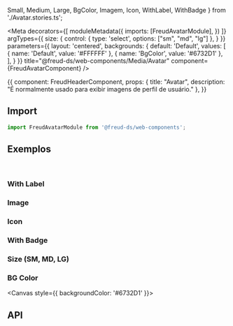  Small,
  Medium,
  Large,
  BgColor,
  Imagem,
  Icon,
  WithLabel,
  WithBadge
} from './Avatar.stories.ts';

<Meta
  decorators={[
    moduleMetadata({
      imports: [FreudAvatarModule],
    })
  ]}
  argTypes={{
    size: {
      control: {
        type: 'select',
        options: ["sm", "md", "lg"]
      },
    }
  }}
  parameters={{
    layout: 'centered',
    backgrounds: {
      default: 'Default',
      values: [
        { name: 'Default', value: '#FFFFFF' },
        { name: 'BgColor', value: '#6732D1' },
      ],
    }
  }}
  title="@freud-ds/web-components/Media/Avatar"
  component={FreudAvatarComponent}
/>

<Story name="Storyname-hidden">
  {{
    component: FreudHeaderComponent,
    props: {
      title: "Avatar",
      description: "É normalmente usado para exibir imagens de perfil de usuário."
    },
  }}
</Story>

## <a id="importing"></a>Import

```ts
import FreudAvatarModule from '@freud-ds/web-components';
```

## <a id="exemplos"></a>Exemplos
<br />

### With Label
<Canvas>
  <Story story={WithLabel}/>
</Canvas>

### Image
<Canvas>
  <Story story={Imagem}/>
</Canvas>

### Icon
<Canvas>
  <Story story={Icon}/>
</Canvas>

### With Badge
<Canvas>
  <Story story={WithBadge}/>
</Canvas>

### Size (SM, MD, LG)
<Canvas>
  <Story story={Small}/>
  <Story story={Medium}/>
  <Story story={Large}/>
</Canvas>

### BG Color
<Canvas style={{ backgroundColor: '#6732D1' }}>
  <Story story={BgColor}/>
</Canvas>

## <a id="api"></a>API

<ArgsTable of={FreudAvatarComponent} />
